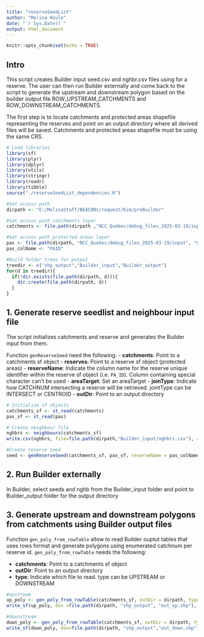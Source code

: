 ```yaml
---
title: "reserveSeedList"
author: "Melina Houle"
date: "`r Sys.Date()`"
output: html_document
---
```


```r
knitr::opts_chunk$set(echo = TRUE)
```

## Intro

This script creates Builder input seed.csv and nghbr.csv files using for a reserve. The user can then run Builder externally and come back to the script to generate the upstream and downstream polygon based on the builder output file ROW_UPSTREAM_CATCHMENTS and ROW_DOWNSTREAM_CATCHMENTS. 

The first step is to locate catchments and protected areas shapefile representing the reserves and point on an output directory where all derived files will be saved. Catchments and protected areas shapefile must be using the same CRS. 

```r
# Load libraries
library(sf)
library(plyr)
library(dplyr)
library(utils)
library(stringr)
library(readr)
library(tibble)
source("./reserveSeedList_dependencies.R")

#Set access path 
dirpath <- "E:/MelinaStuff/BEACONs/request/Kim/preBuilder"

#Set access path catchments layer
catchments <- file.path(dirpath ,"NCC_Quebec/debug_files_2025-03-19/input", "QC_catch.shp")

#Set access path protected areas layer
pas <- file.path(dirpath, "NCC_Quebec/debug_files_2025-03-19/input", "QC_pas.shp")
pas_colName <- "PAID"

#Build folder trees for putput
treedir <- c("shp_output","Builder_input","Builder_output")
for(d in treedir){
  if(!dir.exists(file.path(dirpath, d))){
    dir.create(file.path(dirpath, d))
  }
}

```

## 1. Generate reserve seedlist and neighbour input file 

The script initializes catchments and reserve and generates the Builder input from them. 

Function `genReserveSeed` need the following:
- **catchments**:  Point to a catchments sf object
- **reserves**: Point to a reserve sf object (protected areas)
- **reserveName**: Indicate the column name for the reserve unique identifier within the reserve sf object (i.e. `PA_ID`). Column containing special character can't be used
- **areaTarget**: Set an areaTarget
- **joinType**: Indicate how CATCHNUM intersecting a reserve will be retrieved. jointType can be INTERSECT or CENTROID
- **outDir**: Point to an output directory

```r
# Initialize sf objects
catchments_sf <- st_read(catchments)
pas_sf <- st_read(pas)

# Create neighbour file
nghbrs <- neighbours(catchments_sf)
write.csv(nghbrs, file=file.path(dirpath,"Builder_input/nghbrs.csv"), row.names=FALSE) # Convert neighbours table to csv file.

#Create reserve seed
seed <- genReserveSeed(catchments_sf, pas_sf, reserveName = pas_colName, areaTarget = 10000, joinType = "INTERSECT", outDir = dirpath)

```

## 2. Run Builder externally 

In Builder, select seeds and nghb from the Builder_input folder and point to Builder_output folder for the output directory

## 3. Generate upstream and downstream polygons from catchments using Builder output files

Function `gen_poly_from_rowTable` allow to read Builder ouptut tables that uses rows format and generate polygons  using enumerated catchnum per reserve id. `gen_poly_from_rowTable` needs the following:

- **catchments**: Point to a catchments sf object
- **outDir**: Point to an output directory
- **type**: Indicate which file to read. type can be UPSTREAM or DOWNSTREAM

```r
#upstream
up_poly <- gen_poly_from_rowTable(catchments_sf, outDir = dirpath, type = "UPSTREAM")
write_sf(up_poly, dsn =file.path(dirpath, "shp_output", "out_up.shp"), append = FALSE)

#downstream
down_poly <- gen_poly_from_rowTable(catchments_sf, outDir = dirpath, type = "DOWNSTREAM")
write_sf(down_poly, dsn=file.path(dirpath, "shp_output","out_down.shp"), append = FALSE)
```
